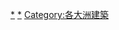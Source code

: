 {{Commons category|Architecture of North America}}

[[Category:北美洲藝術|*]]
[[Category:北美洲文化|*]]
[[Category:各大洲建築|Category:各大洲建築]]